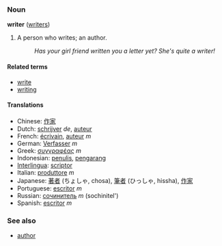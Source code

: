===Noun===
'''writer''' ([[writers]])

#A person who writes; an author.
#:''Has your girl friend written you a letter yet? She's quite a writer!'' 

====Related terms====
*[[write]]
*[[writing]]

====Translations====
*Chinese: [[作家]]
*Dutch: [[schrijver]] ''de'', [[auteur]]
*French: [[écrivain]], [[auteur]] ''m''
*German: [[Verfasser]] ''m''
*Greek: [[συγγραφέας]] ''m''
*Indonesian: [[tulis|penulis]], [[karang|pengarang]]
*[[Interlingua]]: [[scriptor]]
*Italian: [[produttore]] ''m''
*Japanese: [[著者]] (ちょしゃ, chosa), [[筆者]] (ひっしゃ, hissha), [[作家]]
*Portuguese: [[escritor]] ''m''
*Russian: [[сочинитель]] ''m'' (sochinitel')
*Spanish: [[escritor]] ''m''

===See also===
*[[author]]